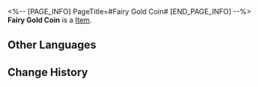 <%-- [PAGE_INFO]
PageTitle=#Fairy Gold Coin#
[END_PAGE_INFO] --%>
{{Item Infobox
|id          = 260000
|image       = Item Fairy Gold Coin.png{{subst:void|<!--$UPLOAD:<<SpriteOutput/ItemFigures/260000.png>-<Item Fairy Gold Coin.png>-<Item Icons>>-->}}
|type        = 
|invCategory = 
|rarity      = 4
|effect      = 
|description = The currency used in Membrance Maze, modeled after fairy-like creatures. Earned through restaurant operations, it can be used for various expenses during business management.
}}
{{Description|"Rule number one of the Maze civilization: Don't forget to pay for your food."}}
'''Fairy Gold Coin''' is a [[Item]].

==Other Languages==
{{Other Languages
|en   = Fairy Gold Coin
|zhs  = 妖精金币
|zht  = 妖精金幣
|ja   = 妖精の金貨
|ko   = 요정 금화
|es   = Hadoblón
|fr   = Fée d'or
|ru   = Ауфей
|th   = เหรียญทองภูต
|vi   = Tiền Vàng Yêu Tinh
|de   = Feengoldmünze
|id   = Koin Emas Peri
|pt   = Moeda de Ouro das Fadas
}}

==Change History==
{{Change History|3.5}}